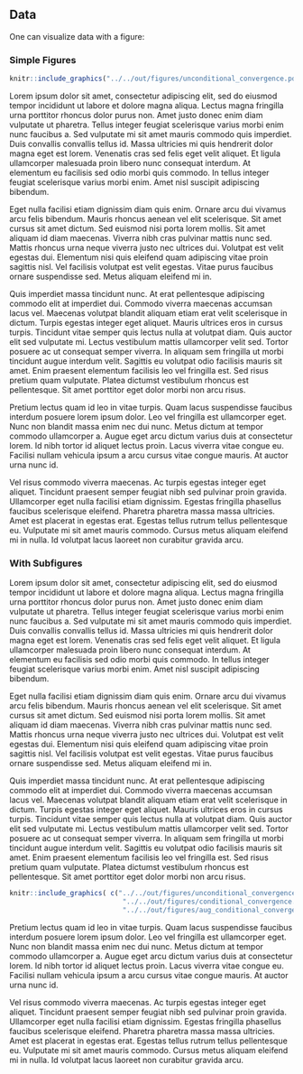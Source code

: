 ## Data

One can visualize data with a figure:

###  Simple Figures
```r
knitr::include_graphics("../../out/figures/unconditional_convergence.pdf")
```

Lorem ipsum dolor sit amet, consectetur adipiscing elit, sed do eiusmod tempor incididunt ut labore et dolore magna aliqua. Lectus magna fringilla urna porttitor rhoncus dolor purus non. Amet justo donec enim diam vulputate ut pharetra. Tellus integer feugiat scelerisque varius morbi enim nunc faucibus a. Sed vulputate mi sit amet mauris commodo quis imperdiet. Duis convallis convallis tellus id. Massa ultricies mi quis hendrerit dolor magna eget est lorem. Venenatis cras sed felis eget velit aliquet. Et ligula ullamcorper malesuada proin libero nunc consequat interdum. At elementum eu facilisis sed odio morbi quis commodo. In tellus integer feugiat scelerisque varius morbi enim. Amet nisl suscipit adipiscing bibendum.

Eget nulla facilisi etiam dignissim diam quis enim. Ornare arcu dui vivamus arcu felis bibendum. Mauris rhoncus aenean vel elit scelerisque. Sit amet cursus sit amet dictum. Sed euismod nisi porta lorem mollis. Sit amet aliquam id diam maecenas. Viverra nibh cras pulvinar mattis nunc sed. Mattis rhoncus urna neque viverra justo nec ultrices dui. Volutpat est velit egestas dui. Elementum nisi quis eleifend quam adipiscing vitae proin sagittis nisl. Vel facilisis volutpat est velit egestas. Vitae purus faucibus ornare suspendisse sed. Metus aliquam eleifend mi in.

Quis imperdiet massa tincidunt nunc. At erat pellentesque adipiscing commodo elit at imperdiet dui. Commodo viverra maecenas accumsan lacus vel. Maecenas volutpat blandit aliquam etiam erat velit scelerisque in dictum. Turpis egestas integer eget aliquet. Mauris ultrices eros in cursus turpis. Tincidunt vitae semper quis lectus nulla at volutpat diam. Quis auctor elit sed vulputate mi. Lectus vestibulum mattis ullamcorper velit sed. Tortor posuere ac ut consequat semper viverra. In aliquam sem fringilla ut morbi tincidunt augue interdum velit. Sagittis eu volutpat odio facilisis mauris sit amet. Enim praesent elementum facilisis leo vel fringilla est. Sed risus pretium quam vulputate. Platea dictumst vestibulum rhoncus est pellentesque. Sit amet porttitor eget dolor morbi non arcu risus.

Pretium lectus quam id leo in vitae turpis. Quam lacus suspendisse faucibus interdum posuere lorem ipsum dolor. Leo vel fringilla est ullamcorper eget. Nunc non blandit massa enim nec dui nunc. Metus dictum at tempor commodo ullamcorper a. Augue eget arcu dictum varius duis at consectetur lorem. Id nibh tortor id aliquet lectus proin. Lacus viverra vitae congue eu. Facilisi nullam vehicula ipsum a arcu cursus vitae congue mauris. At auctor urna nunc id.

Vel risus commodo viverra maecenas. Ac turpis egestas integer eget aliquet. Tincidunt praesent semper feugiat nibh sed pulvinar proin gravida. Ullamcorper eget nulla facilisi etiam dignissim. Egestas fringilla phasellus faucibus scelerisque eleifend. Pharetra pharetra massa massa ultricies. Amet est placerat in egestas erat. Egestas tellus rutrum tellus pellentesque eu. Vulputate mi sit amet mauris commodo. Cursus metus aliquam eleifend mi in nulla. Id volutpat lacus laoreet non curabitur gravida arcu.


### With Subfigures

Lorem ipsum dolor sit amet, consectetur adipiscing elit, sed do eiusmod tempor incididunt ut labore et dolore magna aliqua. Lectus magna fringilla urna porttitor rhoncus dolor purus non. Amet justo donec enim diam vulputate ut pharetra. Tellus integer feugiat scelerisque varius morbi enim nunc faucibus a. Sed vulputate mi sit amet mauris commodo quis imperdiet. Duis convallis convallis tellus id. Massa ultricies mi quis hendrerit dolor magna eget est lorem. Venenatis cras sed felis eget velit aliquet. Et ligula ullamcorper malesuada proin libero nunc consequat interdum. At elementum eu facilisis sed odio morbi quis commodo. In tellus integer feugiat scelerisque varius morbi enim. Amet nisl suscipit adipiscing bibendum.

Eget nulla facilisi etiam dignissim diam quis enim. Ornare arcu dui vivamus arcu felis bibendum. Mauris rhoncus aenean vel elit scelerisque. Sit amet cursus sit amet dictum. Sed euismod nisi porta lorem mollis. Sit amet aliquam id diam maecenas. Viverra nibh cras pulvinar mattis nunc sed. Mattis rhoncus urna neque viverra justo nec ultrices dui. Volutpat est velit egestas dui. Elementum nisi quis eleifend quam adipiscing vitae proin sagittis nisl. Vel facilisis volutpat est velit egestas. Vitae purus faucibus ornare suspendisse sed. Metus aliquam eleifend mi in.

Quis imperdiet massa tincidunt nunc. At erat pellentesque adipiscing commodo elit at imperdiet dui. Commodo viverra maecenas accumsan lacus vel. Maecenas volutpat blandit aliquam etiam erat velit scelerisque in dictum. Turpis egestas integer eget aliquet. Mauris ultrices eros in cursus turpis. Tincidunt vitae semper quis lectus nulla at volutpat diam. Quis auctor elit sed vulputate mi. Lectus vestibulum mattis ullamcorper velit sed. Tortor posuere ac ut consequat semper viverra. In aliquam sem fringilla ut morbi tincidunt augue interdum velit. Sagittis eu volutpat odio facilisis mauris sit amet. Enim praesent elementum facilisis leo vel fringilla est. Sed risus pretium quam vulputate. Platea dictumst vestibulum rhoncus est pellentesque. Sit amet porttitor eget dolor morbi non arcu risus.


```r
knitr::include_graphics( c("../../out/figures/unconditional_convergence.pdf",
                            "../../out/figures/conditional_convergence.pdf",
                            "../../out/figures/aug_conditional_convergence.pdf"))
```

Pretium lectus quam id leo in vitae turpis. Quam lacus suspendisse faucibus interdum posuere lorem ipsum dolor. Leo vel fringilla est ullamcorper eget. Nunc non blandit massa enim nec dui nunc. Metus dictum at tempor commodo ullamcorper a. Augue eget arcu dictum varius duis at consectetur lorem. Id nibh tortor id aliquet lectus proin. Lacus viverra vitae congue eu. Facilisi nullam vehicula ipsum a arcu cursus vitae congue mauris. At auctor urna nunc id.

Vel risus commodo viverra maecenas. Ac turpis egestas integer eget aliquet. Tincidunt praesent semper feugiat nibh sed pulvinar proin gravida. Ullamcorper eget nulla facilisi etiam dignissim. Egestas fringilla phasellus faucibus scelerisque eleifend. Pharetra pharetra massa massa ultricies. Amet est placerat in egestas erat. Egestas tellus rutrum tellus pellentesque eu. Vulputate mi sit amet mauris commodo. Cursus metus aliquam eleifend mi in nulla. Id volutpat lacus laoreet non curabitur gravida arcu.
